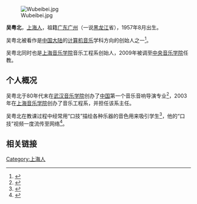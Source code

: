 [[File:Wubeibei.jpg|thumb]]

'''吴粤北'''，[[上海人|上海人]]，祖籍[[广东|广东]][[广州|广州]]（一说[[黑龙江|黑龙江]]省），1957年8月出生。

吴粤北被看作是[[中国大陆|中国大陆]]的[[计算机音乐|计算机音乐]]学科方向的创始人之一<ref>{{cite web|url=http://ent.sina.com.cn/y/2009-05-18/12122524643.shtml|title=09北京国际电子音乐节专家：吴粤北|publisher=新浪网|accessdate=2010-09-10|archive-date=2018-03-15|archive-url=https://web.archive.org/web/20180315134605/http://ent.sina.com.cn/y/2009-05-18/12122524643.shtml|dead-url=no}}</ref>。

吴粤北同时也是[[上海音乐学院|上海音乐学院]]音乐工程系创始人，2009年被调至[[中央音乐学院|中央音乐学院]]任教。

==个人概况==

吴粤北于80年代末在[[武汉音乐学院|武汉音乐学院]]创办了[[中国|中国]]第一个音乐音响导演专业<ref>{{cite web|url=http://iom.ccom.edu.cn/article_view.asp?article_id=2410|title=吴粤北|publisher=中央音乐学院音乐学研究所}}{{dead link|date=2017年12月 |bot=InternetArchiveBot |fix-attempted=yes }}</ref>，2003年在[[上海音乐学院|上海音乐学院]]创办了音乐工程系，并担任该系主任。

吴粤北在教课过程中经常用“口技”描绘各种乐器的音色用来吸引学生<ref>{{cite web|url=http://www.tudou.com/programs/view/-wfjAvQAxlA/|title=老吴唱Rap|publisher=土豆网|accessdate=2010-09-10|archive-date=2016-03-08|archive-url=https://web.archive.org/web/20160308072708/http://www.tudou.com/programs/view/-wfjAvQAxlA/|dead-url=no}}</ref>，他的“口技”视频一度流传至网络<ref>{{cite web|url=http://www.tudou.com/programs/view/fJG-iJbnH78/|title=老吴唱歌。。。|publisher=土豆网|accessdate=2010-09-10|archive-date=2016-03-08|archive-url=https://web.archive.org/web/20160308073424/http://www.tudou.com/programs/view/fJG-iJbnH78/|dead-url=no}}</ref>。

==相关链接==

{{reflist|2}}
[[Category:上海人|Category:上海人]]